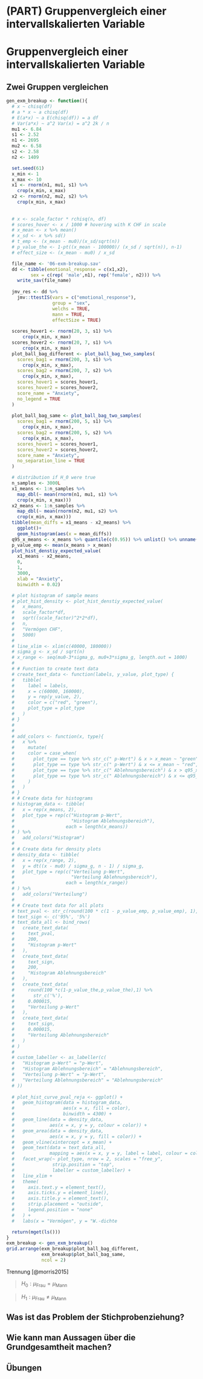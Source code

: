 # (PART) Gruppenvergleich einer intervallskalierten Variable {-}

# Gruppenvergleich einer intervallskalierten Variable

## Zwei Gruppen vergleichen 

:::{.example #breakup name="Trennungsschmerz"}

```r
gen_exm_breakup <- function(){
  # x ~ chisq(df)
  # a * x ~ a chisq(df)
  # E(a*x) ~ a E(chisq(df)) = a df
  # Var(a*x) ~ a^2 Var(x) = a^2 2k / n
  mu1 <- 6.84
  s1 <- 2.52
  n1 <- 2695
  mu2 <- 6.58
  s2 <- 2.58
  n2 <- 1409

  set.seed(61)
  x_min <- 1
  x_max <- 10
  x1 <- rnorm(n1, mu1, s1) %>% 
    crop(x_min, x_max)
  x2 <- rnorm(n2, mu2, s2) %>% 
    crop(x_min, x_max)
  
  
  # x <- scale_factor * rchisq(n, df)
  # scores_hover <- x / 1000 # hovering with K CHF in scale
  # x_mean <- x %>% mean()
  # x_sd <- x %>% sd()
  # t_emp <- (x_mean - mu0)/(x_sd/sqrt(n))
  # p_value_the <- 1-pt((x_mean - 100000)/ (x_sd / sqrt(n)), n-1)
  # effect_size <- (x_mean - mu0) / x_sd

  file_name <- '06-exm-breakup.sav'
  dd <- tibble(emotional_response = c(x1,x2),
         sex = c(rep( 'male',n1), rep('female', n2))) %>% 
    write_sav(file_name)
  
  jmv_res <- dd %>%
    jmv::ttestIS(vars = c("emotional_response"), 
                 group = "sex",
                 welchs = TRUE, 
                 mann = TRUE, 
                 effectSize = TRUE)
  
  scores_hover1 <- rnorm(20, 3, s1) %>% 
      crop(x_min, x_max)
  scores_hover2 <- rnorm(20, 7, s1) %>% 
      crop(x_min, x_max)
  plot_ball_bag_different <- plot_ball_bag_two_samples(
    scores_bag1 = rnorm(200, 3, s1) %>% 
      crop(x_min, x_max),
    scores_bag2 = rnorm(200, 7, s2) %>% 
      crop(x_min, x_max),
    scores_hover1 = scores_hover1,
    scores_hover2 = scores_hover2,
    score_name = "Anxiety",
    no_legend = TRUE
  )
  
  plot_ball_bag_same <- plot_ball_bag_two_samples(
    scores_bag1 = rnorm(200, 5, s1) %>% 
      crop(x_min, x_max),
    scores_bag2 = rnorm(200, 5, s2) %>% 
      crop(x_min, x_max),
    scores_hover1 = scores_hover1,
    scores_hover2 = scores_hover2,
    score_name = "Anxiety",
    no_separation_line = TRUE
  )

  # distribution if H_0 were true
  n_samples <- 3000L
  x1_means <- 1:n_samples %>%
    map_dbl(~ mean(rnorm(n1, mu1, s1) %>% 
    crop(x_min, x_max)))
  x2_means <- 1:n_samples %>%
    map_dbl(~ mean(rnorm(n2, mu1, s2) %>% 
    crop(x_min, x_max)))
  tibble(mean_diffs = x1_means - x2_means) %>% 
    ggplot()+
    geom_histogram(aes(x = mean_diffs))
  q95_x_means <- x_means %>% quantile(c(0.95)) %>% unlist() %>% unname()
  p_value_emp <- mean(x_means > x_mean)
  plot_hist_denstiy_expected_value(
    x1_means - x2_means,
    0,
    1,
    3000,
    xlab = "Anxiety",
    binwidth = 0.02)

  # plot histogram of sample means
  # plot_hist_density <- plot_hist_denstiy_expected_value(
  #   x_means, 
  #   scale_factor*df, 
  #   sqrt((scale_factor)^2*2*df), 
  #   n,
  #   "Vermögen CHF",
  #   5000)
  # 
  # line_xlim <- xlim(c(40000, 180000))
  # sigma_g <- x_sd / sqrt(n)
  # x_range <- seq(mu0-3*sigma_g, mu0+3*sigma_g, length.out = 1000)
  # 
  # # Function to create text data
  # create_text_data <- function(labels, y_value, plot_type) {
  #   tibble(
  #     label = labels,
  #     x = c(60000, 160000),
  #     y = rep(y_value, 2),
  #     color = c("red", "green"),
  #     plot_type = plot_type
  #   )
  # }
  # 
  # 
  # add_colors <- function(x, type){
  #   x %>% 
  #     mutate(
  #     color = case_when(
  #       plot_type == type %>% str_c(" p-Wert") & x > x_mean ~ "green",
  #       plot_type == type %>% str_c(" p-Wert") & x <= x_mean ~ "red",
  #       plot_type == type %>% str_c(" Ablehnungsbereich") & x > q95_x_means ~ "green",
  #       plot_type == type %>% str_c(" Ablehnungsbereich") & x <= q95_x_means ~ "red"
  #     )
  #   )
  # }
  # # Create data for histograms
  # histogram_data <- tibble(
  #   x = rep(x_means, 2),
  #   plot_type = rep(c("Histogram p-Wert", 
  #                     "Histogram Ablehnungsbereich"), 
  #                   each = length(x_means))
  # ) %>%
  #   add_colors("Histogram")
  # 
  # # Create data for density plots
  # density_data <- tibble(
  #   x = rep(x_range, 2),
  #   y = dt((x - mu0) / sigma_g, n - 1) / sigma_g,
  #   plot_type = rep(c("Verteilung p-Wert", 
  #                     "Verteilung Ablehnungsbereich"), 
  #                   each = length(x_range))
  # ) %>%
  #   add_colors("Verteilung")
  # 
  # # Create text data for all plots
  # text_pval <- str_c(round(100 * c(1 - p_value_emp, p_value_emp), 1), '%')
  # text_sign <- c('95%', '5%')
  # text_data_all <- bind_rows(
  #   create_text_data(
  #     text_pval,
  #     200,
  #     "Histogram p-Wert"
  #   ),
  #   create_text_data(
  #     text_sign, 
  #     200,
  #     "Histogram Ablehnungsbereich"
  #   ),
  #   create_text_data(
  #     round(100 *c(1-p_value_the,p_value_the),1) %>% 
  #       str_c('%'),
  #     0.000015, 
  #     "Verteilung p-Wert"
  #   ),
  #   create_text_data(
  #     text_sign, 
  #     0.000015,
  #     "Verteilung Ablehnungsbereich"
  #   )
  # )
  # 
  # custom_labeller <- as_labeller(c(
  #   "Histogram p-Wert" = "p-Wert",
  #   "Histogram Ablehnungsbereich" = "Ablehnungsbereich",
  #   "Verteilung p-Wert" = "p-Wert",
  #   "Verteilung Ablehnungsbereich" = "Ablehnungsbereich"
  # ))
  
  # plot_hist_curve_pval_reja <- ggplot() +
  #   geom_histogram(data = histogram_data,
  #                  aes(x = x, fill = color),
  #                  binwidth = 4300) +
  #   geom_line(data = density_data,
  #             aes(x = x, y = y, colour = color)) +
  #   geom_area(data = density_data,
  #             aes(x = x, y = y, fill = color)) +
  #   geom_vline(xintercept = x_mean) +
  #   geom_text(data = text_data_all,
  #             mapping = aes(x = x, y = y, label = label, colour = color)) +
  #   facet_wrap(~ plot_type, nrow = 2, scales = "free_y", 
  #              strip.position = "top",
  #              labeller = custom_labeller) +
  #   line_xlim +
  #   theme(
  #     axis.text.y = element_text(),
  #     axis.ticks.y = element_line(),
  #     axis.title.y = element_text(),
  #     strip.placement = "outside",
  #     legend.position = "none"
  #   ) +
  #   labs(x = "Vermögen", y = "W.-dichte                              Häufigkeit")

  return(mget(ls()))
}
exm_breakup <- gen_exm_breakup()
grid.arrange(exm_breakup$plot_ball_bag_different,
             exm_breakup$plot_ball_bag_same, 
             ncol = 2)
```

Trennung [@morris2015]
<!-- Eine Sozialpolitikberatungsfirma will herausfinden, ob das durchschnittliche Vermögen der in der Schweiz lebenden Personen im letzten Jahr gestiegen ist. Sie stellen dazu basierend auf dem aktuellen Wissensstand die Nullhypothese auf, dass das durchschnittliche Vermögen nicht gestiegen ist, und die Alternativhypothese, dass das durchschnittliche Vermögen gestiegen ist: -->

> $H_0: \mu_\text{Frau} = \mu_\text{Mann}$

> $H_1: \mu_\text{Frau} \neq \mu_\text{Mann}$

<!-- Um die Hypothesen auf einer Datengrundlage zu evaluieren, erfragt es das Vermögen von $n=`r exm_vermoegen$n`$ zufällig ausgewählten Personen und findet ein durchschnittliches Vermögen von $M=`r round(mean(exm_vermoegen$x))`$ CHF. -->

:::

## Was ist das Problem der Stichprobenziehung?

## Wie kann man Aussagen über die Grundgesamtheit machen?

## Übungen
